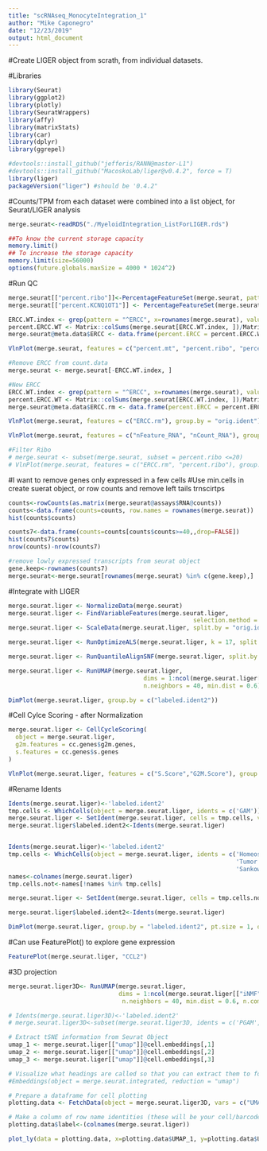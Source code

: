 ---
title: "scRNAseq_MonocyteIntegration_1"
author: "Mike Caponegro"
date: "12/23/2019"
output: html_document
---

#Create LIGER object from scrath, from individual datasets. 

#Libraries
```{r message=FALSE, warning=FALSE}
library(Seurat)
library(ggplot2)
library(plotly)
library(SeuratWrappers)
library(affy)
library(matrixStats)
library(car)
library(dplyr)
library(ggrepel)
```

```{r LIGER 0.4.2}
#devtools::install_github("jefferis/RANN@master-L1")
#devtools::install_github("MacoskoLab/liger@v0.4.2", force = T)
library(liger)
packageVersion("liger") #should be '0.4.2"
```

#Counts/TPM from each dataset were combined into a list object, for Seurat/LIGER analysis 
```{r}
merge.seurat<-readRDS("./MyeloidIntegration_ListForLIGER.rds")
```

```{r}
##To know the current storage capacity
memory.limit()
## To increase the storage capacity
memory.limit(size=56000)
options(future.globals.maxSize = 4000 * 1024^2)
```


#Run QC
```{r}
merge.seurat[["percent.ribo"]]<-PercentageFeatureSet(merge.seurat, pattern = "RP")
merge.seurat[["percent.KCNQ1OT1"]] <- PercentageFeatureSet(merge.seurat, pattern = "KCNQ1OT1")

ERCC.WT.index <- grep(pattern = "^ERCC", x=rownames(merge.seurat), value = FALSE) 
percent.ERCC.WT <- Matrix::colSums(merge.seurat[ERCC.WT.index, ])/Matrix::colSums(merge.seurat)
merge.seurat@meta.data$ERCC <- data.frame(percent.ERCC = percent.ERCC.WT)

VlnPlot(merge.seurat, features = c("percent.mt", "percent.ribo", "percent.KCNQ1OT1", "ERCC"), group.by = "orig.ident")

#Remove ERCC from count.data
merge.seurat <- merge.seurat[-ERCC.WT.index, ]

#New ERCC
ERCC.WT.index <- grep(pattern = "^ERCC", x=rownames(merge.seurat), value = FALSE) 
percent.ERCC.WT <- Matrix::colSums(merge.seurat[ERCC.WT.index, ])/Matrix::colSums(merge.seurat)
merge.seurat@meta.data$ERCC.rm <- data.frame(percent.ERCC = percent.ERCC.WT)

VlnPlot(merge.seurat, features = c("ERCC.rm"), group.by = "orig.ident")

VlnPlot(merge.seurat, features = c("nFeature_RNA", "nCount_RNA"), group.by = "orig.ident")

#Filter Ribo
# merge.seurat <- subset(merge.seurat, subset = percent.ribo <=20)
# VlnPlot(merge.seurat, features = c("ERCC.rm", "percent.ribo"), group.by = "orig.ident")

```
#I want to remove genes only expressed in a few cells
#Use min.cells in create suerat object, or row counts and remove left tails trnscirtps
```{r}
counts<-rowCounts(as.matrix(merge.seurat@assays$RNA@counts))
counts<-data.frame(counts=counts, row.names = rownames(merge.seurat))
hist(counts$counts)

counts7<-data.frame(counts=counts[counts$counts>=40,,drop=FALSE]) 
hist(counts7$counts)
nrow(counts)-nrow(counts7)

#remove lowly expressed transcripts from seurat object
gene.keep<-rownames(counts7)
merge.seurat<-merge.seurat[rownames(merge.seurat) %in% c(gene.keep),]

```

#Integrate with LIGER
```{r}
merge.seurat.liger <- NormalizeData(merge.seurat)
merge.seurat.liger <- FindVariableFeatures(merge.seurat.liger, 
                                                    selection.method = "vst", nfeatures = 4000)
merge.seurat.liger <- ScaleData(merge.seurat.liger, split.by = "orig.ident", do.center = FALSE)

merge.seurat.liger <- RunOptimizeALS(merge.seurat.liger, k = 17, split.by = "orig.ident")

merge.seurat.liger <- RunQuantileAlignSNF(merge.seurat.liger, split.by = "orig.ident")

merge.seurat.liger <- RunUMAP(merge.seurat.liger, 
                                      dims = 1:ncol(merge.seurat.liger[["iNMF"]]), reduction = "iNMF",
                                      n.neighbors = 40, min.dist = 0.6)

DimPlot(merge.seurat.liger, group.by = c("labeled.ident2")) 
```


#Cell Cylce Scoring - after Normalization 
```{r}
merge.seurat.liger <- CellCycleScoring(
  object = merge.seurat.liger,
  g2m.features = cc.genes$g2m.genes,
  s.features = cc.genes$s.genes
)

VlnPlot(merge.seurat.liger, features = c("S.Score","G2M.Score"), group.by = "labeled.ident2")
```

#Rename Idents
```{r}

Idents(merge.seurat.liger)<-'labeled.ident2'
tmp.cells <- WhichCells(object = merge.seurat.liger, idents = c('GAM'))
merge.seurat.liger <- SetIdent(merge.seurat.liger, cells = tmp.cells, value = "Tumor Core GAM")
merge.seurat.liger$labeled.ident2<-Idents(merge.seurat.liger)


Idents(merge.seurat.liger)<-'labeled.ident2'
tmp.cells <- WhichCells(object = merge.seurat.liger, idents = c('Homeostatic Microglia', 'Repopulating Microglia',
                                                                'Tumor Core GAM', 'PGAM',
                                                                'Sankowski.GBM', 'Sankowski.Healthy'))
names<-colnames(merge.seurat.liger)
tmp.cells.not<-names[!names %in% tmp.cells]

merge.seurat.liger <- SetIdent(merge.seurat.liger, cells = tmp.cells.not, value = "GAM - Other")

merge.seurat.liger$labeled.ident2<-Idents(merge.seurat.liger)

DimPlot(merge.seurat.liger, group.by = "labeled.ident2", pt.size = 1, order=T)

```

#Can use FeaturePlot() to explore gene expression
```{r}
FeaturePlot(merge.seurat.liger, "CCL2")
```


#3D projection
```{r}
merge.seurat.liger3D<- RunUMAP(merge.seurat.liger, 
                               dims = 1:ncol(merge.seurat.liger[["iNMF"]]), reduction = "iNMF",
                                n.neighbors = 40, min.dist = 0.6, n.components = 3L) #match UMAP parametrs 

# Idents(merge.seurat.liger3D)<-'labeled.ident2'
# merge.seurat.liger3D<-subset(merge.seurat.liger3D, idents = c('PGAM', 'Homeostatic Microglia', 'Repopulating Microglia'))

# Extract tSNE information from Seurat Object
umap_1 <- merge.seurat.liger[["umap"]]@cell.embeddings[,1]
umap_2 <- merge.seurat.liger[["umap"]]@cell.embeddings[,2]
umap_3 <- merge.seurat.liger[["umap"]]@cell.embeddings[,3]

# Visualize what headings are called so that you can extract them to form a dataframe
#Embeddings(object = merge.seurat.integrated, reduction = "umap")

# Prepare a dataframe for cell plotting
plotting.data <- FetchData(object = merge.seurat.liger3D, vars = c("UMAP_1", "UMAP_2", "UMAP_3", "seurat_clusters", "labeled.ident2"))

# Make a column of row name identities (these will be your cell/barcode names)
plotting.data$label<-(colnames(merge.seurat.liger))

plot_ly(data = plotting.data, x=plotting.data$UMAP_1, y=plotting.data$UMAP_2, z=plotting.data$UMAP_3, type="scatter3d",color=plotting.data$labeled.ident2, size=0.1)

```


